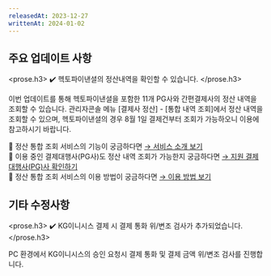 ```yaml
---
releasedAt: 2023-12-27
writtenAt: 2024-01-02
---
```



## 주요 업데이트 사항

<prose.h3>
  <Recon />
  ✔️ 헥토파이낸셜의 정산내역을 확인할 수 있습니다.
</prose.h3>

이번 업데이트를 통해 헥토파이낸셜을 포함한 11개 PG사와 간편결제사의 정산 내역을 조회할 수 있습니다.
관리자콘솔 메뉴 [결제사 정산] - [통합 내역 조회]에서 정산 내역을 조회할 수 있으며, 헥토파이낸셜의 경우 8월 1일 결제건부터 조회가 가능하오니 이용에 참고하시기 바랍니다.

📍 정산 통합 조회 서비스의 기능이 궁금하다면 [→ 서비스 소개 보기](https://guide.portone.io/a89f61e5-4545-41ae-9b72-14f506adcac6)\
📍 이용 중인 결제대행사(PG사)도 정산 내역 조회가 가능한지 궁금하다면 [→ 지원 결제대행사(PG)사 확인하기](https://guide.portone.io/a89f61e5-4545-41ae-9b72-14f506adcac6)\
📍 정산 통합 조회 서비스의 이용 방법이 궁금하다면 [→ 이용 방법 보기](https://guide.portone.io/92af7604-5813-48fa-a186-82e8e7356a3e)

## 기타 수정사항

<prose.h3>
  <PaymentV1 />
  ✔️ KG이니시스 결제 시 결제 통화 위/변조 검사가 추가되었습니다.
</prose.h3>

PC 환경에서 KG이니시스의 승인 요청시 결제 통화 및 결제 금액 위/변조 검사를 진행합니다.
